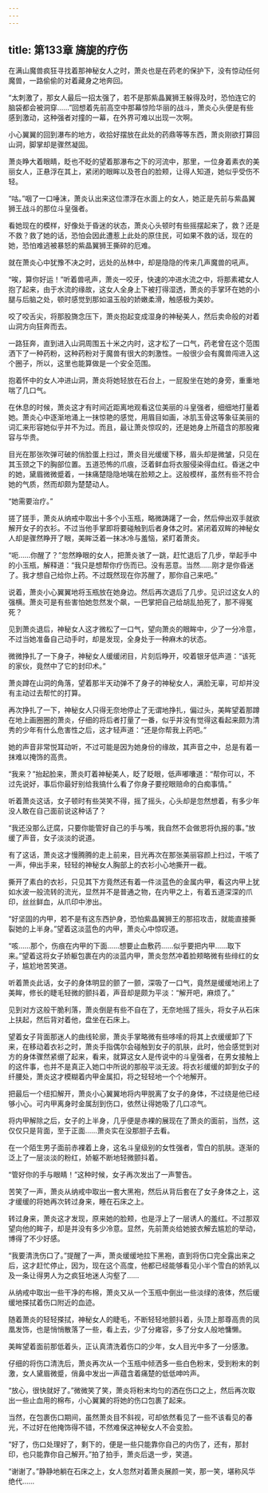```yaml
---
---
---
```

title: 第133章 旖旎的疗伤
---



在满山魔兽疯狂寻找着那神秘女人之时，萧炎也是在药老的保护下，没有惊动任何魔兽，一路偷偷的对着藏身之地奔回。

“太刺激了，那女人最后一招太强了，若不是那紫晶翼狮王躲得及时，恐怕连它的脑袋都会被洞穿……”回想着先前高空中那幕惊险华丽的战斗，萧炎心头便是有些感到激动，这种强者对撞的一幕，在外界可难以出现一次啊。

小心翼翼的回到瀑布的地方，收拾好摆放在此处的药鼎等等东西，萧炎刚欲打算回山洞，脚掌却是骤然凝固。

萧炎睁大着眼睛，眨也不眨的望着那瀑布之下的河流中，那里，一位身着素衣的美丽女人，正悬浮在其上，紧闭的眼眸以及苍白的脸颊，让得人知道，她似乎受伤不轻。

“咕。”咽了一口唾沫，萧炎认出来这位漂浮在水面上的女人，她正是先前与紫晶翼狮王战斗的那位斗皇强者。

看她现在的模样，好像处于昏迷的状态，萧炎心头顿时有些摇摆起来了，救？还是不救？救了她的话，恐怕会因此遭惹上此处的原住民，可如果不救的话，现在的她，恐怕难逃被暴怒的紫晶翼狮王撕碎的厄难。

就在萧炎心中犹豫不决之时，远处的丛林中，却是隐隐的传来几声魔兽的吼声。

“唉，算你好运！”听着兽吼声，萧炎一咬牙，快速的冲进水流之中，将那素裙女人抱了起来，由于水流的缘故，这女人全身上下被打得湿透，萧炎的手掌环在她的小腿与后脑之处，顿时感觉到那如温玉般的娇嫩柔滑，触感极为美妙。

咬了咬舌尖，将那股旖念压下，萧炎抱起变成湿身的神秘美人，然后卖命般的对着山洞方向狂奔而去。

一路狂奔，直到进入山洞周围五十米之内时，这才松了一口气，药老曾在这个范围洒下了一种药粉，这种药粉对于魔兽有很大的刺激性。一般很少会有魔兽闯进入这个圈子，所以，这里也能算做是一个安全范围。

抱着怀中的女人冲进山洞，萧炎将她轻放在石台上，一屁股坐在她的身旁，重重地喘了几口气。

在休息的时候，萧炎这才有时间近距离地观看这位美丽的斗皇强者，细细地打量着她。萧炎心中逐渐地涌上一抹惊艳的感觉，用眉目如画，冰肌玉骨这等象征美丽的词汇来形容她似乎并不为过。而且，最让萧炎惊叹的，还是她身上所蕴含的那股雍容与华贵。

目光在那张吹弹可破的俏脸蛋上扫过，萧炎目光缓缓下移，眉头却是微皱，只见在其玉颈之下的胸部位置。五道恐怖的爪痕，泛着鲜血将衣服侵染得血红。昏迷之中的她，黛眉微微蹙着，一抹痛楚隐隐地噙在脸颊之上。这般模样，虽然有些不符合她的气质，然而却颇为楚楚动人。

“她需要治疗。”

搓了搓手，萧炎从纳戒中取出十多个小玉瓶，略微踌躇了一会，然后伸出双手就欲解开女子的衣衫。不过当他手掌即将要碰触到后者身体之时。紧闭着双眸的神秘女人却是骤然睁开了眼，美眸泛着一抹冰冷与羞恼，紧盯着萧炎。

“呃……你醒了？”忽然睁眼的女人，把萧炎骇了一跳，赶忙退后了几步，举起手中的小玉瓶，解释道：“我只是想帮你疗伤而已。没有恶意。当然……刚才是你昏迷了。我才想自己给你上药。不过既然现在你苏醒了，那你自己来吧。”

说着，萧炎小心翼翼地将玉瓶放在她身边。然后再次退后了几步。见识过这女人的强横。萧炎可是有些害怕她忽然发个飙，一巴掌把自己给胡乱拍死了，那不得冤死？

见到萧炎退后，神秘女人这才微松了一口气，望向萧炎的眼眸中，少了一分冷意，不过当她准备自己动手时，却是发现，全身处于一种麻木的状态。

微微挣扎了一下身子，神秘女人缓缓闭目，片刻后睁开，咬着银牙低声道：“该死的家伙，竟然中了它的封印术。”

萧炎蹲在山洞的角落，望着那半天动弹不了身子的神秘女人，满脸无辜，可却并没有主动过去帮忙的打算。

再次挣扎了一下，神秘女人只得无奈地停止了无谓地挣扎，偏过头，美眸望着那蹲在地上画圈圈的萧炎，仔细的将后者打量了一番，似乎并没有觉得这看起来颇为清秀的少年有什么危害性之后，这才轻声道：“还是你帮我上药吧。”

她的声音非常悦耳动听，不过可能是因为她身份的缘故，其声音之中，总是有着一抹难以掩饰的高贵。

“我来？”抬起脸来，萧炎盯着神秘美人，眨了眨眼，低声嘟囔道：“帮你可以，不过先说好，事后你最好别给我搞什么看了你身子要挖眼赔命的白痴事情。”

听着萧炎这话，女子顿时有些哭笑不得，摇了摇头，心头却是忽然想着，有多少年没人敢在自己面前说这种话了？

“我还没那么迂腐，只要你能管好自己的手与嘴，我自然不会做恩将仇报的事。”放缓了声音，女子淡淡的说道。

有了这话，萧炎这才慢腾腾的走上前来，目光再次在那张美丽容颜上扫过，干咳了一声，伸出手来，轻轻的神秘女人胸部上的衣衫小心地撕开一截。

撕开了素白的衣衫，只见其下方竟然还有着一件淡蓝色的金属内甲，看这内甲上犹如水波一般流转的流光，显然并不是普通之物，在内甲之上，有着五道深深的爪印，丝丝鲜血，从爪印中渗出。

“好坚固的内甲，若不是有这东西护身，恐怕紫晶翼狮王的那招攻击，就能直接撕裂她的上半身。”望着这淡蓝色的内甲，萧炎心中惊叹道。

“咳……那个，伤痕在内甲的下面……想要止血敷药……似乎要把内甲……取下来。”望着这将女子娇躯包裹在内的淡蓝内甲，萧炎忽然冲着脸颊略微有些绯红的女子，尴尬地苦笑道。

听着萧炎此话，女子的身体明显的颤了一颤，深吸了一口气，竟然是缓缓地闭上了美眸，修长的睫毛轻微的颤抖着，声音却是颇为平淡：“解开吧，麻烦了。”

见到对方这般干脆利落，萧炎倒是有些不自在了，无奈地摇了摇头，将女子从石床上扶起，然后背对着他，盘坐在石床上。

望着女子背面那迷人的曲线轮廓，萧炎手掌略微有些哆嗦的将其上衣缓缓卸了下来，在移动着衣衫之时，萧炎手指偶尔会碰触到女子的肌肤，此时，他会感觉到对方的身体骤然紧绷了起来，看来，就算这女人是传说中的斗皇强者，在男女接触上的这件事，也并不是真正入她口中所说的那般平淡无波。将衣衫缓缓的卸到女子的纤腰处，萧炎这才模糊着内甲金属扣，将之轻轻地一个个地解开。

把最后一个纽扣解开，萧炎小心翼翼地将内甲脱离了女子的身体，不过绕是他已经够小心。可内甲离身时金属刮到伤口，依然让得她吸了几口凉气。

将内甲解除之后，女子的上半身，几乎便是赤裸的展现在了萧炎的面前，当然，这仅仅只是背面，至于正面……萧炎实在没那胆子去看。

在一个陌生男子面前赤裸着上身，这名斗皇级别的女性强者，雪白的肌肤。逐渐的泛上了一层淡淡的粉红，娇躯不断地轻微颤抖着。

“管好你的手与眼睛！”这种时候，女子再次发出了一声警告。

苦笑了一声，萧炎从纳戒中取出一套大黑袍，然后从背后套在了女子身体之上，这才缓缓的将她再次转过身来，睡在石床之上。

转过身来，萧炎这才发现，原来她的脸颊，也是浮上了一层诱人的羞红。不过那双望向他的眸子，却是并没有多少冷意。显然，先前萧炎给她披衣解去尴尬的举动，博得了不少好感。

“我要清洗伤口了。”提醒了一声，萧炎缓缓地拉下黑袍，直到将伤口完全露出来之后，这才赶忙停止，因为，现在这个高度，他都已经能够看见小半个雪白的娇乳以及一条让得男人为之疯狂地迷人沟壑了……

从纳戒中取出一些干净的布棉，萧炎又从一个玉瓶中倒出一些淡绿的液体，然后缓缓地搽拭着伤口附近的血迹。

随着萧炎的轻轻搽拭，神秘女人的睫毛，不断轻轻地颤抖着，头顶上那尊高贵的凤凰发饰，也是悄悄散落了一些，看上去，少了分雍容，多了分女人般地慵懒。

美眸望着面前那低着头，正认真清洗着伤口的少年，女人目光中多了一分感激。

仔细的将伤口清洗后，萧炎再次从一个玉瓶中倾洒多一些白色粉末，受到粉末的刺激，女人黛眉微蹙，俏鼻中发出一声蕴含着痛楚的低低呻吟声。

“放心，很快就好了。”微微笑了笑，萧炎将粉末均匀的洒在伤口之上，然后再次取出一些止血用的棉布，小心翼翼的将她的伤口包裹了起来。

当然，在包裹伤口期间，虽然萧炎目不斜视，可却依然看见了一些不该看见的春光，不过好在他掩饰得不错，不然难保这神秘女人不会变脸。

“好了，伤口处理好了，剩下的，便是一些只能靠你自己的内伤了，还有，那封印，也只能靠你自己解开。”拍了拍手，萧炎后退一步，笑道。

“谢谢了。”静静地躺在石床之上，女人忽然对着萧炎展颜一笑，那一笑，堪称风华绝代……